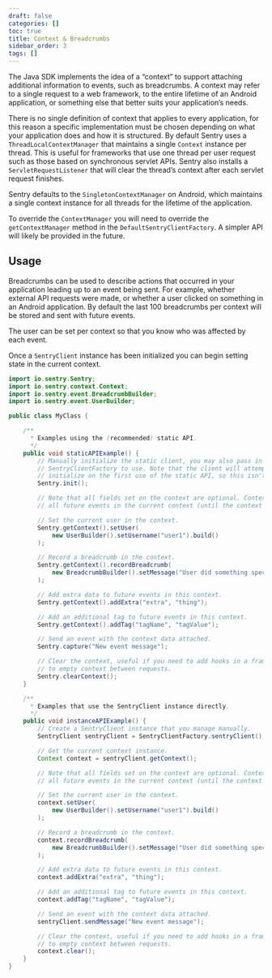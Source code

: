 ```yaml
---
draft: false
categories: []
toc: true
title: Context & Breadcrumbs
sidebar_order: 3
tags: []
---
```


The Java SDK implements the idea of a “context” to support attaching additional information to events, such as breadcrumbs. A context may refer to a single request to a web framework, to the entire lifetime of an Android application, or something else that better suits your application’s needs.

There is no single definition of context that applies to every application, for this reason a specific implementation must be chosen depending on what your application does and how it is structured. By default Sentry uses a `ThreadLocalContextManager` that maintains a single `Context` instance per thread. This is useful for frameworks that use one thread per user request such as those based on synchronous servlet APIs. Sentry also installs a `ServletRequestListener` that will clear the thread’s context after each servlet request finishes.

Sentry defaults to the `SingletonContextManager` on Android, which maintains a single context instance for all threads for the lifetime of the application.

To override the `ContextManager` you will need to override the `getContextManager` method in the `DefaultSentryClientFactory`. A simpler API will likely be provided in the future.

## Usage

Breadcrumbs can be used to describe actions that occurred in your application leading up to an event being sent. For example, whether external API requests were made, or whether a user clicked on something in an Android application. By default the last 100 breadcrumbs per context will be stored and sent with future events.

The user can be set per context so that you know who was affected by each event.

Once a `SentryClient` instance has been initialized you can begin setting state in the current context.

```java
import io.sentry.Sentry;
import io.sentry.context.Context;
import io.sentry.event.BreadcrumbBuilder;
import io.sentry.event.UserBuilder;

public class MyClass {

    /**
      * Examples using the (recommended) static API.
      */
    public void staticAPIExample() {
        // Manually initialize the static client, you may also pass in a DSN and/or
        // SentryClientFactory to use. Note that the client will attempt to automatically
        // initialize on the first use of the static API, so this isn't strictly necessary.
        Sentry.init();

        // Note that all fields set on the context are optional. Context data is copied onto
        // all future events in the current context (until the context is cleared).

        // Set the current user in the context.
        Sentry.getContext().setUser(
            new UserBuilder().setUsername("user1").build()
        );

        // Record a breadcrumb in the context.
        Sentry.getContext().recordBreadcrumb(
            new BreadcrumbBuilder().setMessage("User did something specific again!").build()
        );

        // Add extra data to future events in this context.
        Sentry.getContext().addExtra("extra", "thing");

        // Add an additional tag to future events in this context.
        Sentry.getContext().addTag("tagName", "tagValue");

        // Send an event with the context data attached.
        Sentry.capture("New event message");

        // Clear the context, useful if you need to add hooks in a framework
        // to empty context between requests.
        Sentry.clearContext();
    }

    /**
      * Examples that use the SentryClient instance directly.
      */
    public void instanceAPIExample() {
        // Create a SentryClient instance that you manage manually.
        SentryClient sentryClient = SentryClientFactory.sentryClient();

        // Get the current context instance.
        Context context = sentryClient.getContext();

        // Note that all fields set on the context are optional. Context data is copied onto
        // all future events in the current context (until the context is cleared).

        // Set the current user in the context.
        context.setUser(
            new UserBuilder().setUsername("user1").build()
        );

        // Record a breadcrumb in the context.
        context.recordBreadcrumb(
            new BreadcrumbBuilder().setMessage("User did something specific!").build()
        );

        // Add extra data to future events in this context.
        context.addExtra("extra", "thing");

        // Add an additional tag to future events in this context.
        context.addTag("tagName", "tagValue");

        // Send an event with the context data attached.
        sentryClient.sendMessage("New event message");

        // Clear the context, useful if you need to add hooks in a framework
        // to empty context between requests.
        context.clear();
    }
}
```
